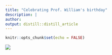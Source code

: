 ```yaml
---
title: "Celebrating Prof. William's birthday"
description: |
author:
output: distill::distill_article
---
```


```r
knitr::opts_chunk$set(echo = FALSE)
```
![](cumple.png)





